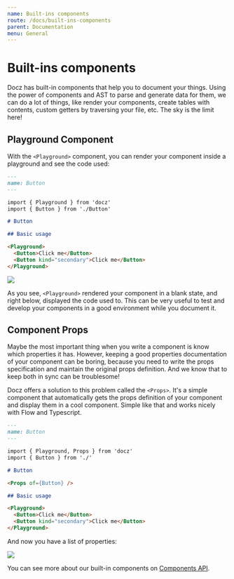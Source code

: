 ```yaml
---
name: Built-ins components
route: /docs/built-ins-components
parent: Documentation
menu: General
---
```


# Built-ins components

Docz has built-in components that help you to document your things. Using the power of components and AST to parse and generate data for them, we can do a lot of things,
like render your components, create tables with contents, custom getters by traversing your file, etc. The sky is the limit here!

## Playground Component

With the `<Playground>` component, you can render your component inside a playground and see the code used:

```markdown
---
name: Button
---

import { Playground } from 'docz'
import { Button } from './Button'

# Button

## Basic usage

<Playground>
  <Button>Click me</Button>
  <Button kind="secondary">Click me</Button>
</Playground>
```

![](https://cdn-std.dprcdn.net/files/acc_649651/hrRpoR)

As you see, `<Playground>` rendered your component in a blank state, and right below, displayed the code used to.
This can be very useful to test and develop your components in a good environment while you document it.

## Component Props

Maybe the most important thing when you write a component is know which properties it has.
However, keeping a good properties documentation of your component can be boring, because you need to write
the props specification and maintain the original props definition. And we know that to keep both in sync can be troublesome!

Docz offers a solution to this problem called the `<Props>`. It's a simple component that automatically gets the
props definition of your component and display them in a cool component.
Simple like that and works nicely with Flow and Typescript.

```markdown
---
name: Button
---

import { Playground, Props } from 'docz'
import { Button } from './'

# Button

<Props of={Button} />

## Basic usage

<Playground>
  <Button>Click me</Button>
  <Button kind="secondary">Click me</Button>
</Playground>
```

And now you have a list of properties:

![](https://cdn-std.dprcdn.net/files/acc_649651/KEm5mH)

You can see more about our built-in components on [Components API](/docs/components-api).
